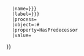<includeonly><!--
-->{{OslTemplate:LabProcess/Parameter
   |id={{{id|}}}
   |type=Term:Parameter/Actual;Term:Parameter/InputObject{{#if:{{{type|}}}|;{{{type}}}|}} 
   |name={{{name|{{{label|}}}}}}
   |label={{{label|{{{name|}}}}}} 
   |process={{FULLPAGENAME}}
   |object={{NAMESPACE}}:{{ROOTPAGENAME}}#{{{object_id}}}
   |property=HasPredecessor
   |value={{{actual_instance|}}}
}}<!--
--></includeonly>
